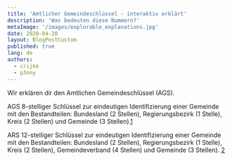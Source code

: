 ```yaml
---
title: 'Amtlicher Gemeindeschlüssel - interaktiv erklärt'
description: 'Was bedeuten diese Nummern?'
metaImage: '/images/explorable_explanations.jpg'
date: 2020-04-20
layout: BlogPostCustom
published: true
lang: de
authors:
  - crijke
  - p3nny
---
```



<Container maxWidth="lg">
  <BodyText>

Wir erklären dir den Amtlichen Gemeindeschlüssel (AGS).

<RegionkeysNoSSR />

AGS
8-stelliger Schlüssel zur eindeutigen Identifizierung einer Gemeinde mit den Bestandteilen: Bundesland (2 Stellen), Regierungsbezirk (1 Stelle), Kreis (2 Stellen) und Gemeinde (3 Stellen).[1](https://www.destatis.de/DE/Themen/Laender-Regionen/Regionales/Gemeindeverzeichnis/Glossar/amtlicher-gemeindeschluessel.html)

ARS
12-stelliger Schlüssel zur eindeutigen Identifizierung einer Gemeinde mit den Bestandteilen: Bundesland (2 Stellen), Regierungsbezirk (1 Stelle), Kreis (2 Stellen), Gemeindeverband (4 Stellen) und Gemeinde (3 Stellen).
[2](https://www.destatis.de/DE/Themen/Laender-Regionen/Regionales/Gemeindeverzeichnis/Glossar/regionalschluessel.html)

  </BodyText>
</Container>
